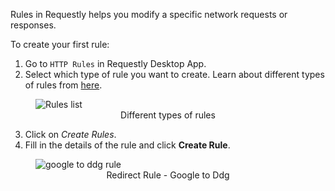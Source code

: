 Rules in Requestly helps you modify a specific network requests or responses.

To create your first rule:
1. Go to `HTTP Rules` in Requestly Desktop App.
2. Select which type of rule you want to create. Learn about different types of rules from [here](../http-modifications/overview).

<figure style={{ width: "75%"}}>
    <img src="/img/docs/rules-list.png" alt="Rules list"/>
    <center><figcaption>Different types of rules</figcaption></center>
</figure>

3. Click on *Create Rules*.
4. Fill in the details of the rule and click **Create Rule**.

<figure style={{ width: "75%"}}>
    <img src="/img/docs/google-to-ddg-rule.png" alt="google to ddg rule"/>
    <center><figcaption>Redirect Rule - Google to Ddg</figcaption></center>
</figure>
